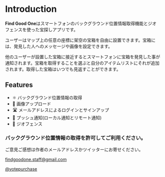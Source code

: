 # Introduction

**Find Good One**はスマートフォンのバックグラウンド位置情報取得機能とジオフェンスを使った宝探しアプリです。

ユーザーはマップ上の任意の座標に架空の宝箱を自由に設置できます。宝箱には、発見した人へのメッセージや画像を設定できます。

他のユーザーが設置した宝箱に接近するとスマートフォンに宝箱を発見した事が通知されます。宝箱を取得することを選ぶと自分のアイテムリストにそれが追加されます。取得した宝箱はいつでも見返すことができます。


## Features

- ⚛️ バックグラウンド位置情報の取得
- 📝 画像アップロード
- 🛣 メールアドレスによるログインとサインアップ
- 📱 プッシュ通知(ローカル通知とリモート通知)
- 🥇 ジオフェンス

### バックグラウンド位置情報の取得を許可してご利用ください。

ご意見ご感想は作者のメールアドレスかツイッターにお寄せください。

findgoodone.staff@gmail.com

[@votepurchase](https://twitter.com/votepurchase)